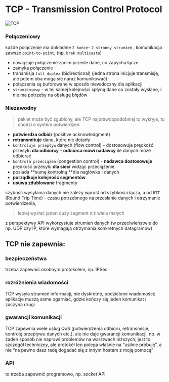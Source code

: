 
# TCP - Transmission Control Protocol

![TCP](/lab11/img/img21.jpg)

<Steps>

### Połączeniowy

<Callout type="info" emoji="🔗">

każde połączenie ma dokładnie `2 końce`- `2 stronny strumień` , komunikacja zawsze `point-to-point`, (np. `brak multicastu`)

</Callout>

- nawiązuje połączenie zanim prześle dane, co zapycha łącze
- zamyka połączenie
- transmisja `full duplex` (bidirectional) (jedna strona inicjuje transmisję, ale potem oba mogą się naraz komunikować)
- połączenia są buforowane w sposób niewidoczny dla aplikacji
- `strumieniowy` - w tej samej kolejności spłyną dane co zostały wysłane, i nie ma potrzeby na obsługę błędów

### Niezawodny

> pakiet może być zgubiony, ale TCP najprawdopodobniej to wykryje, tu chodzi o system potwierdzeń

- **potwierdza odbiór** (positive acknowledgment)
- **retransmituje** dane, które nie dotarły
- `kontroluje przepływ` danych (flow control) - dostosowuje prędkość przesyłu **dla odbiorcy** - **odbiorca mówi nadawcy** ile danych może odbierać
- `kontrola przeciążeń` (congestion control) - **nadawca dostosowuje** prędkość przesyłu **dla sieci** widząc przeciążenie
- posiada **sumę kontrolną **dla nagłówka i danych
- **porządkuje kolejność segmentów**
- **usuwa zdublowane** fragmenty

</Steps>

<Callout type="warning" emoji="!">

szybość wysyłania danych nie zależy wprost od szybkości łącza, a od `RTT` (Round Trip Time) - czasu potrzebnego na przesłanie danych i otrzymanie potwierdzenia,

> lepiej wysłać jeden duży segment niż wiele małych

</Callout>

z perspektywy API wykorzystuje strumień danych (w przeciwieństwie do np. UDP czy IP, które wymagają otrzymania konkretnych datagramów)

## TCP nie zapewnia:

<Steps>

### bezpieczeństwa

trzeba zapewnić osobnym protokołem, np. IPSec

### rozróżnienia wiadomości

TCP wysyła strumień informacji, nie dyskretne, podzielone wiadomości; aplikacje muszą same ogarniać, gdzie kończy się jeden komunikat i zaczyna drugi

### gwarancji komunikacji

TCP zapewnia wiele usług QoS (potwierdzenia odbioru, retransmisje, kontrolę przepływu danych etc.), ale nie daje gwarancji komunikacji, np. w żaden sposób nie naprawi problemów na warstwach niższych; jest to szczegół techniczny, ale protokół ten polega właśnie na “usilnie próbuję”, a nie “na pewno dasz radę dogadać się z innym hostem z moją pomocą”

### API

to trzeba zapewnić programowo, np. socket API

</Steps>

